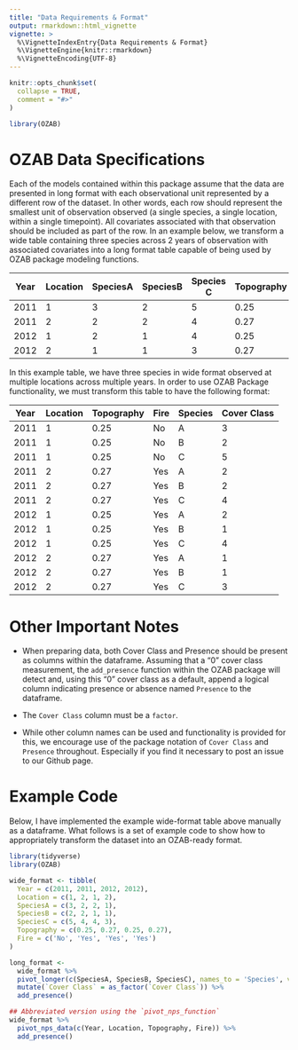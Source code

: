 ```yaml
---
title: "Data Requirements & Format"
output: rmarkdown::html_vignette
vignette: >
  %\VignetteIndexEntry{Data Requirements & Format}
  %\VignetteEngine{knitr::rmarkdown}
  %\VignetteEncoding{UTF-8}
---
```


```r
knitr::opts_chunk$set(
  collapse = TRUE,
  comment = "#>"
)
```

```r
library(OZAB)
```

# OZAB Data Specifications

Each of the models contained within this package assume that the data are presented in long format with each observational unit represented by a different row of the dataset. In other words, each row should represent the smallest unit of observation observed (a single species, a single location, within a single timepoint). All covariates associated with that observation should be included as part of the row. In an example below, we transform a wide table containing three species across 2 years of observation with associated covariates into a long format table capable of being used by OZAB package modeling functions.

| Year | Location | SpeciesA | SpeciesB | Species C | Topography | Fire |
|------|----------|----------|----------|-----------|------------|------|
| 2011 |    1     |     3    |    2     |    5      |     0.25   | No   |
| 2011 |    2     |     2    |    2     |    4      |     0.27   | Yes  |
| 2012 |    1     |     2    |    1     |    4      |     0.25   | Yes  |
| 2012 |    2     |     1    |    1     |    3      |     0.27   | Yes  |

In this example table, we have three species in wide format observed at multiple locations across multiple years. In order to use OZAB Package functionality, we must transform this table to have the following format:

| Year | Location |  Topography | Fire | Species | Cover Class |
|------|----------|-------------|------|---------|-------------|
| 2011 |    1     |   0.25      |  No  |    A    |      3      |
| 2011 |    1     |   0.25      |  No  |    B    |      2      |
| 2011 |    1     |   0.25      |  No  |    C    |      5      |
| 2011 |    2     |   0.27      |  Yes |    A    |      2      |
| 2011 |    2     |   0.27      |  Yes |    B    |      2      |
| 2011 |    2     |   0.27      |  Yes |    C    |      4      |
| 2012 |    1     |   0.25      |  Yes |    A    |      2      |
| 2012 |    1     |   0.25      |  Yes |    B    |      1      |
| 2012 |    1     |   0.25      |  Yes |    C    |      4      |
| 2012 |    2     |   0.27      |  Yes |    A    |      1      |
| 2012 |    2     |   0.27      |  Yes |    B    |      1      |
| 2012 |    2     |   0.27      |  Yes |    C    |      3      |

# Other Important Notes

* When preparing data, both Cover Class and Presence should be present as columns within the dataframe. Assuming that a "0" cover class measurement, the `add_presence` function within the OZAB package will detect and, using this "0" cover class as a default, append a logical column indicating presence or absence named `Presence` to the dataframe. 

* The `Cover Class` column must be a `factor`.

* While other column names can be used and functionality is provided for this, we encourage use of the package notation of `Cover Class` and `Presence` throughout. Especially if you find it necessary to post an issue to our Github page. 

# Example Code

Below, I have implemented the example wide-format table above manually as a dataframe. What follows is a set of example code to show how to appropriately transform the dataset into an OZAB-ready format.

```r
library(tidyverse)
library(OZAB)

wide_format <- tibble(
  Year = c(2011, 2011, 2012, 2012),
  Location = c(1, 2, 1, 2),
  SpeciesA = c(3, 2, 2, 1),
  SpeciesB = c(2, 2, 1, 1),
  SpeciesC = c(5, 4, 4, 3),
  Topography = c(0.25, 0.27, 0.25, 0.27),
  Fire = c('No', 'Yes', 'Yes', 'Yes')
)

long_format <-
  wide_format %>%
  pivot_longer(c(SpeciesA, SpeciesB, SpeciesC), names_to = 'Species', values_to = 'Cover Class') %>%
  mutate(`Cover Class` = as_factor(`Cover Class`)) %>%
  add_presence()

## Abbreviated version using the `pivot_nps_function`
wide_format %>%
  pivot_nps_data(c(Year, Location, Topography, Fire)) %>%
  add_presence()
```
